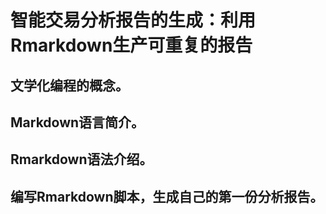 # 智能交易分析报告的生成：利用Rmarkdown生产可重复的报告 #

## 文学化编程的概念。 ##

## Markdown语言简介。 ##

## Rmarkdown语法介绍。 ##

## 编写Rmarkdown脚本，生成自己的第一份分析报告。 ##
